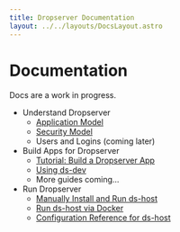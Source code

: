 ```yaml
---
title: Dropserver Documentation
layout: ../../layouts/DocsLayout.astro
---
```



# Documentation

<Note>Docs are a work in progress.</Note>

- Understand Dropserver
  - [Application Model](application-model)
  - [Security Model](security-model)
  - Users and Logins (coming later)
- Build Apps for Dropserver
  - [Tutorial: Build a Dropserver App](build-dropserver-app-tutorial)
  - [Using ds-dev](ds-dev)
  - More guides coming...
- Run Dropserver
  - [Manually Install and Run ds-host](ds-host)
  - [Run ds-host via Docker](ds-host-docker)
  - [Configuration Reference for ds-host](ds-host-config-ref)
  